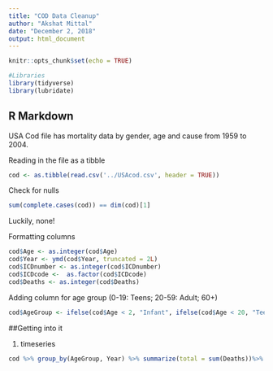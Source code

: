 ```yaml
---
title: "COD Data Cleanup"
author: "Akshat Mittal"
date: "December 2, 2018"
output: html_document
---
```


```r
knitr::opts_chunk$set(echo = TRUE)
```

```r
#Libraries
library(tidyverse)
library(lubridate)
```


## R Markdown

USA Cod file has mortality data by gender, age and cause from 1959 to 2004.

Reading in the file as a tibble
```r
cod <- as.tibble(read.csv('../USAcod.csv', header = TRUE))
```

Check for nulls
```r
sum(complete.cases(cod)) == dim(cod)[1]
```

Luckily, none!

Formatting columns
```r
cod$Age <- as.integer(cod$Age)
cod$Year <- ymd(cod$Year, truncated = 2L) 
cod$ICDnumber <- as.integer(cod$ICDnumber)
cod$ICDcode <-  as.factor(cod$ICDcode)
cod$Deaths <- as.integer(cod$Deaths)
```


Adding column for age group (0-19: Teens; 20-59: Adult; 60+)
```r
cod$AgeGroup <- ifelse(cod$Age < 2, "Infant", ifelse(cod$Age < 20, "Teen", ifelse(cod$Age < 60, "Adult", "Old")))
```


##Getting into it

1. timeseries

```r
cod %>% group_by(AgeGroup, Year) %>% summarize(total = sum(Deaths))%>% ggplot() + geom_line(aes(Year,total,  col=AgeGroup)) + xlab("Year") + ylab("Deaths") + geom_point(aes(Year,total,  col=AgeGroup))
```



